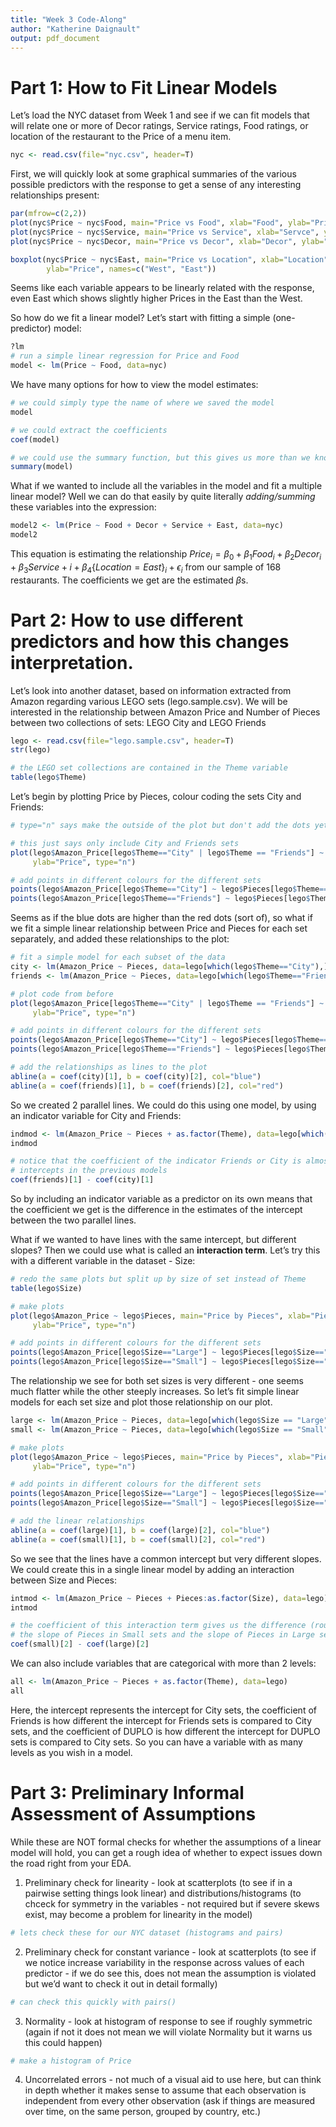 ```yaml
---
title: "Week 3 Code-Along"
author: "Katherine Daignault"
output: pdf_document
---
```


# Part 1: How to Fit Linear Models

Let's load the NYC dataset from Week 1 and see if we can fit models that will relate one or more of Decor ratings, Service ratings, Food ratings, or location of the restaurant to the Price of a menu item.  \

```r
nyc <- read.csv(file="nyc.csv", header=T)
```

First, we will quickly look at some graphical summaries of the various possible predictors with the response to get a sense of any interesting relationships present:  

```r
par(mfrow=c(2,2))
plot(nyc$Price ~ nyc$Food, main="Price vs Food", xlab="Food", ylab="Price")
plot(nyc$Price ~ nyc$Service, main="Price vs Service", xlab="Servce", ylab="Price")
plot(nyc$Price ~ nyc$Decor, main="Price vs Decor", xlab="Decor", ylab="Price")

boxplot(nyc$Price ~ nyc$East, main="Price vs Location", xlab="Location",
        ylab="Price", names=c("West", "East"))
```

Seems like each variable appears to be linearly related with the response, even East which shows slightly higher Prices in the East than the West.  \


So how do we fit a linear model? Let's start with fitting a simple (one-predictor) model: \

```r
?lm
# run a simple linear regression for Price and Food
model <- lm(Price ~ Food, data=nyc)
```

We have many options for how to view the model estimates:

```r
# we could simply type the name of where we saved the model
model

# we could extract the coefficients
coef(model)

# we could use the summary function, but this gives us more than we know atm
summary(model)
```

What if we wanted to include all the variables in the model and fit a multiple linear model? Well we can do that easily by quite literally *adding/summing* these variables into the expression:

```r
model2 <- lm(Price ~ Food + Decor + Service + East, data=nyc)
model2
```

This equation is estimating the relationship $Price_{i} = \beta_0 + \beta_1 Food_{i} + \beta_2Decor_{i} + \beta_3Service+{i} + \beta_4\{Location = East\}_{i} + \epsilon_i$ from our sample of 168 restaurants. The coefficients we get are the estimated $\beta$s. 




# Part 2: How to use different predictors and how this changes interpretation.

Let's look into another dataset, based on information extracted from Amazon regarding various LEGO sets (lego.sample.csv). We will be interested in the relationship between Amazon Price and Number of Pieces between two collections of sets: LEGO City and LEGO Friends

```r
lego <- read.csv(file="lego.sample.csv", header=T)
str(lego)

# the LEGO set collections are contained in the Theme variable
table(lego$Theme)
```

Let's begin by plotting Price by Pieces, colour coding the sets City and Friends:

```r
# type="n" says make the outside of the plot but don't add the dots yet

# this just says only include City and Friends sets
plot(lego$Amazon_Price[lego$Theme=="City" | lego$Theme == "Friends"] ~ lego$Pieces[lego$Theme=="City" | lego$Theme == "Friends"], main="Price by Pieces", xlab="Pieces",
     ylab="Price", type="n")

# add points in different colours for the different sets
points(lego$Amazon_Price[lego$Theme=="City"] ~ lego$Pieces[lego$Theme=="City"], col="blue", pch=16)
points(lego$Amazon_Price[lego$Theme=="Friends"] ~ lego$Pieces[lego$Theme=="Friends"], col="red", pch=16)

```

Seems as if the blue dots are higher than the red dots (sort of), so what if we fit a simple linear relationship between Price and Pieces for each set separately, and added these relationships to the plot:

```r
# fit a simple model for each subset of the data
city <- lm(Amazon_Price ~ Pieces, data=lego[which(lego$Theme=="City"),])
friends <- lm(Amazon_Price ~ Pieces, data=lego[which(lego$Theme=="Friends"),])

# plot code from before
plot(lego$Amazon_Price[lego$Theme=="City" | lego$Theme == "Friends"] ~ lego$Pieces[lego$Theme=="City" | lego$Theme == "Friends"], main="Price by Pieces", xlab="Pieces",
     ylab="Price", type="n")

# add points in different colours for the different sets
points(lego$Amazon_Price[lego$Theme=="City"] ~ lego$Pieces[lego$Theme=="City"], col="blue", pch=16)
points(lego$Amazon_Price[lego$Theme=="Friends"] ~ lego$Pieces[lego$Theme=="Friends"], col="red", pch=16)

# add the relationships as lines to the plot
abline(a = coef(city)[1], b = coef(city)[2], col="blue")
abline(a = coef(friends)[1], b = coef(friends)[2], col="red")
```

So we created 2 parallel lines. We could do this using one model, by using an indicator variable for City and Friends:

```r
indmod <- lm(Amazon_Price ~ Pieces + as.factor(Theme), data=lego[which(lego$Theme=="City" | lego$Theme=="Friends"),])
indmod

# notice that the coefficient of the indicator Friends or City is almost the same as the difference between the
# intercepts in the previous models
coef(friends)[1] - coef(city)[1]
```

So by including an indicator variable as a predictor on its own means that the coefficient we get is the difference in the estimates of the intercept between the two parallel lines.  

What if we wanted to have lines with the same intercept, but different slopes? Then we could use what is called an **interaction term**. Let's try this with a different variable in the dataset - Size:

```r
# redo the same plots but split up by size of set instead of Theme
table(lego$Size)

# make plots
plot(lego$Amazon_Price ~ lego$Pieces, main="Price by Pieces", xlab="Pieces",
     ylab="Price", type="n")

# add points in different colours for the different sets
points(lego$Amazon_Price[lego$Size=="Large"] ~ lego$Pieces[lego$Size=="Large"], col="blue", pch=16)
points(lego$Amazon_Price[lego$Size=="Small"] ~ lego$Pieces[lego$Size=="Small"], col="red", pch=16)
```

The relationship we see for both set sizes is very different - one seems much flatter while the other steeply increases. So let's fit simple linear models for each set size and plot those relationship on our plot.

```r
large <- lm(Amazon_Price ~ Pieces, data=lego[which(lego$Size == "Large"),])
small <- lm(Amazon_Price ~ Pieces, data=lego[which(lego$Size == "Small"),])

# make plots
plot(lego$Amazon_Price ~ lego$Pieces, main="Price by Pieces", xlab="Pieces",
     ylab="Price", type="n")

# add points in different colours for the different sets
points(lego$Amazon_Price[lego$Size=="Large"] ~ lego$Pieces[lego$Size=="Large"], col="blue", pch=16)
points(lego$Amazon_Price[lego$Size=="Small"] ~ lego$Pieces[lego$Size=="Small"], col="red", pch=16)

# add the linear relationships
abline(a = coef(large)[1], b = coef(large)[2], col="blue")
abline(a = coef(small)[1], b = coef(small)[2], col="red")
```

So we see that the lines have a common intercept but very different slopes. We could create this in a single linear model by adding an interaction between Size and Pieces:

```r
intmod <- lm(Amazon_Price ~ Pieces + Pieces:as.factor(Size), data=lego)
intmod

# the coefficient of this interaction term gives us the difference (roughly) between
# the slope of Pieces in Small sets and the slope of Pieces in Large sets
coef(small)[2] - coef(large)[2]
```

We can also include variables that are categorical with more than 2 levels:

```r
all <- lm(Amazon_Price ~ Pieces + as.factor(Theme), data=lego)
all
```
Here, the intercept represents the intercept for City sets, the coefficient of Friends is how different the intercept for Friends sets is compared to City sets, and the coefficient of DUPLO is how different the intercept for DUPLO sets is compared to City sets. So you can have a variable with as many levels as you wish in a model.





# Part 3: Preliminary Informal Assessment of Assumptions

While these are NOT formal checks for whether the assumptions of a linear model will hold, you can get a rough idea of whether to expect issues down the road right from your EDA.

1. Preliminary check for linearity - look at scatterplots (to see if in a pairwise setting things look linear) and distributions/histograms (to chceck for symmetry in the variables - not required but if severe skews exist, may become a problem for linearity in the model)

```r
# lets check these for our NYC dataset (histograms and pairs)


```

2. Preliminary check for constant variance - look at scatterplots (to see if we notice increase variability in the response across values of each predictor - if we do see this, does not mean the assumption is violated but we'd want to check it out in detail formally)

```r
# can check this quickly with pairs()

```

3. Normality - look at histogram of response to see if roughly symmetric (again if not it does not mean we will violate Normality but it warns us this could happen)

```r
# make a histogram of Price

```

4. Uncorrelated errors - not much of a visual aid to use here, but can think in depth whether it makes sense to assume that each observation is independent from every other observation (ask if things are measured over time, on the same person, grouped by country, etc.)